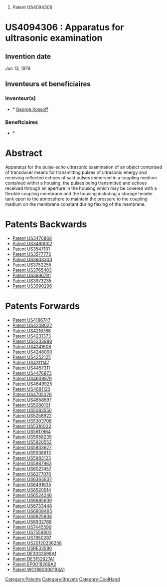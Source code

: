 # Patent US4094306





=US4094306 : Apparatus for ultrasonic examination = 



== Invention date ==

Jun 13, 1978

== Inventeurs et beneficiaires ==

=== Inventeur(s) === 
* * [[George Kossoff]]
=== Beneficiaires === 
* * [[]]


= Abstract =

Apparatus for the pulse-echo ultrasonic examination of an object comprised of transducer means for transmitting pulses of ultrasonic energy and receiving reflected echoes of said pulses immersed in a coupling medium contained within a housing, the pulses being transmitted and echoes received through an aperture in the housing which may be covered with a flexible coupling membrane and the housing including a storage header tank open to the atmosphere to maintain the pressure to the coupling medium on the membrane constant during flexing of the membrane.
= Patents Backwards =

* [[Patent US3470868]]
* [[Patent US3480002]]
* [[Patent US3547101]]
* [[Patent US3577772]]
* [[Patent US3603303]]
* [[Patent US3752255]]
* [[Patent US3765403]]
* [[Patent US3936791]]
* [[Patent US3973235]]
* [[Patent US3990296]]
= Patents Forwards =

* [[Patent US4186747]]
* [[Patent US4209022]]
* [[Patent US4216766]]
* [[Patent US4231373]]
* [[Patent US4233988]]
* [[Patent US4241608]]
* [[Patent US4248090]]
* [[Patent US4252125]]
* [[Patent US4311147]]
* [[Patent US4457311]]
* [[Patent US4476873]]
* [[Patent US4608979]]
* [[Patent US4649925]]
* [[Patent US4681120]]
* [[Patent US4705026]]
* [[Patent US4858597]]
* [[Patent US5080101]]
* [[Patent US5083550]]
* [[Patent US5258922]]
* [[Patent US5303708]]
* [[Patent US5316003]]
* [[Patent US5617864]]
* [[Patent US5658239]]
* [[Patent US5820552]]
* [[Patent US5833627]]
* [[Patent US5938613]]
* [[Patent US5983123]]
* [[Patent US5987983]]
* [[Patent US6027457]]
* [[Patent US6277076]]
* [[Patent US6364837]]
* [[Patent US6491635]]
* [[Patent US6520914]]
* [[Patent US6524246]]
* [[Patent US6685639]]
* [[Patent US6733448]]
* [[Patent US6808495]]
* [[Patent US6825838]]
* [[Patent US6932768]]
* [[Patent US7445599]]
* [[Patent US7556603]]
* [[Patent US7950297]]
* [[Patent US20120236258]]
* [[Patent USRE33590]]
* [[Patent DE3033598A1]]
* [[Patent DE3152827A1]]
* [[Patent EP0018269A2]]
* [[Patent WO1980000193A1]]
[[Category:Patents]][[Category:Brevets]][[Category:CoolHand]]